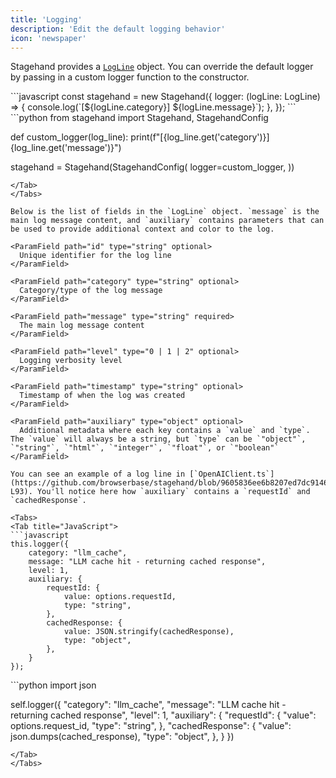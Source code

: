 ```yaml
---
title: 'Logging'
description: 'Edit the default logging behavior'
icon: 'newspaper'
---
```


Stagehand provides a [`LogLine`](https://github.com/browserbase/stagehand/blob/9605836ee6b8207ed7dc9146e12ced1c78630d59/types/log.ts#L1-L13) object. You can override the default logger by passing in a custom logger function to the constructor.

<Tabs>
<Tab title="JavaScript">
```javascript
const stagehand = new Stagehand({
	logger: (logLine: LogLine) => {
		console.log(`[${logLine.category}] ${logLine.message}`);
	},
});
```
</Tab>
<Tab title="Python">
```python
from stagehand import Stagehand, StagehandConfig

def custom_logger(log_line):
    print(f"[{log_line.get('category')}] {log_line.get('message')}")

stagehand = Stagehand(StagehandConfig(
    logger=custom_logger,
))
```
</Tab>
</Tabs>

Below is the list of fields in the `LogLine` object. `message` is the main log message content, and `auxiliary` contains parameters that can be used to provide additional context and color to the log.

<ParamField path="id" type="string" optional>
  Unique identifier for the log line
</ParamField>

<ParamField path="category" type="string" optional>
  Category/type of the log message
</ParamField>

<ParamField path="message" type="string" required>
  The main log message content
</ParamField>

<ParamField path="level" type="0 | 1 | 2" optional>
  Logging verbosity level
</ParamField>

<ParamField path="timestamp" type="string" optional>
  Timestamp of when the log was created
</ParamField>

<ParamField path="auxiliary" type="object" optional>
  Additional metadata where each key contains a `value` and `type`. The `value` will always be a string, but `type` can be `"object"`, `"string"`, `"html"`, `"integer"`, `"float"`, or `"boolean"`
</ParamField>

You can see an example of a log line in [`OpenAIClient.ts`](https://github.com/browserbase/stagehand/blob/9605836ee6b8207ed7dc9146e12ced1c78630d59/lib/llm/OpenAIClient.ts#L79-L93). You'll notice here how `auxiliary` contains a `requestId` and `cachedResponse`.

<Tabs>
<Tab title="JavaScript">
```javascript
this.logger({
	category: "llm_cache",
	message: "LLM cache hit - returning cached response",
	level: 1,
	auxiliary: {
		requestId: {
			value: options.requestId,
			type: "string",
		},
		cachedResponse: {
			value: JSON.stringify(cachedResponse),
			type: "object",
		},
	}
});
```
</Tab>
<Tab title="Python">
```python
import json

self.logger({
    "category": "llm_cache",
    "message": "LLM cache hit - returning cached response",
    "level": 1,
    "auxiliary": {
        "requestId": {
            "value": options.request_id,
            "type": "string",
        },
        "cachedResponse": {
            "value": json.dumps(cached_response),
            "type": "object",
        },
    }
})
```
</Tab>
</Tabs>
